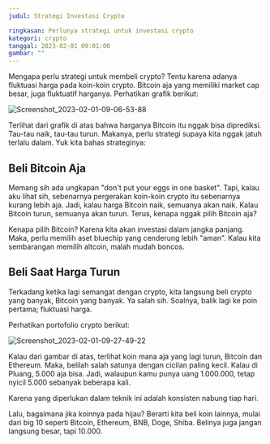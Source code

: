 ```yaml
---
judul: Strategi Investasi Crypto

ringkasan: Perlunya strategi untuk investasi crypto
kategori: crypto
tanggal: 2023-02-01 09:01:00
gambar: ""
---
```


Mengapa perlu strategi untuk membeli crypto? Tentu karena adanya fluktuasi harga pada koin-koin crypto. Bitcoin aja yang memiliki market cap besar, juga fluktuatif harganya. Perhatikan grafik berikut:

![Screenshot_2023-02-01-09-06-53-88](https://user-images.githubusercontent.com/7939342/215920120-705c132d-3db6-41a5-8932-25edba8fb878.png)

Terlihat dari grafik di atas bahwa harganya Bitcoin itu nggak bisa diprediksi. Tau-tau naik, tau-tau turun. Makanya, perlu strategi supaya kita nggak jatuh terlalu dalam. Yuk kita bahas strateginya:

## Beli Bitcoin Aja

Memang sih ada ungkapan "don't put your eggs in one basket". Tapi, kalau aku lihat sih, sebenarnya pergerakan koin-koin crypto itu sebenarnya kurang lebih aja. Jadi, kalau harga Bitcoin naik, semuanya akan naik. Kalau Bitcoin turun, semuanya akan turun. Terus, kenapa nggak pilih Bitcoin aja?

Kenapa pilih Bitcoin? Karena kita akan investasi dalam jangka panjang. Maka, perlu memilih aset bluechip yang cenderung lebih "aman". Kalau kita sembarangan memilih altcoin, malah mudah boncos.

## Beli Saat Harga Turun

Terkadang ketika lagi semangat dengan crypto, kita langsung beli crypto yang banyak, Bitcoin yang banyak. Ya salah sih. Soalnya, balik lagi ke poin pertama; fluktuasi harga.

Perhatikan portofolio crypto berikut:

![Screenshot_2023-02-01-09-27-49-22](https://user-images.githubusercontent.com/7939342/215922582-69e11735-ab69-425d-ac42-d645a402902a.png)

Kalau dari gambar di atas, terlihat koin mana aja yang lagi turun, Bitcoin dan Ethereum. Maka, belilah salah satunya dengan cicilan paling kecil. Kalau di Pluang, 5.000 aja bisa. Jadi, walaupun kamu punya uang 1.000.000, tetap nyicil 5.000 sebanyak beberapa kali.

Karena yang diperlukan dalam teknik ini adalah konsisten nabung tiap hari.

Lalu, bagaimana jika koinnya pada hijau? Berarti kita beli koin lainnya, mulai dari big 10 seperti Bitcoin, Ethereum, BNB, Doge, Shiba. Belinya juga jangan langsung besar, tapi 10.000.
